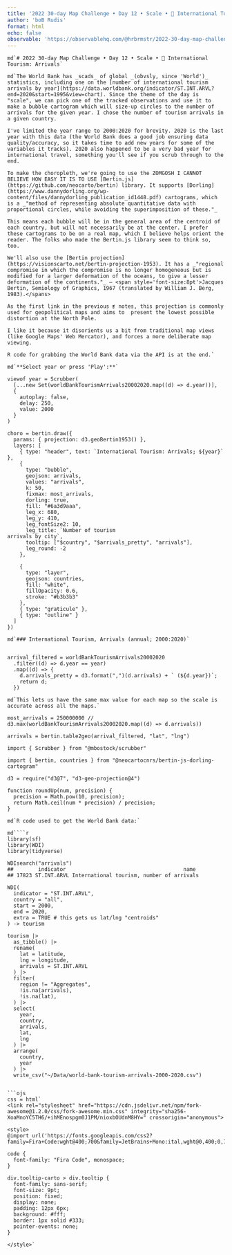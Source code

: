 ```yaml
---
title: '2022 30-day Map Challenge • Day 12 • Scale • 🛬 International Tourism: Arrivals'
author: 'boB Rudis'
format: html
echo: false
observable: 'https://observablehq.com/@hrbrmstr/2022-30-day-map-challenge-day-12-scale-international-tourism'
---
```


```ojs
md`# 2022 30-day Map Challenge • Day 12 • Scale • 🛬 International Tourism: Arrivals`
```

```ojs
md`The World Bank has _scads_ of global _(obvsly, since 'World')_ statistics, including one on the [number of international tourism arrivals by year](https://data.worldbank.org/indicator/ST.INT.ARVL?end=2020&start=1995&view=chart). Since the theme of the day is "scale", we can pick one of the tracked observations and use it to make a bubble cartogram which will size-up circles to the number of arrivals for the given year. I chose the number of tourism arrivals in a given country.

I've limited the year range to 2000:2020 for brevity. 2020 is the last year with this data (the World Bank does a good job ensuring data quality/accuracy, so it takes time to add new years for some of the variables it tracks). 2020 also happened to be a very bad year for international travel, something you'll see if you scrub through to the end.

To make the choropleth, we're going to use the ZOMGOSH I CANNOT BELIEVE HOW EASY IT IS TO USE [Bertin.js](https://github.com/neocarto/bertin) library. It supports [Dorling](https://www.dannydorling.org/wp-content/files/dannydorling_publication_id1448.pdf) cartograms, which is a _"method of representing absolute quantitative data with proportional circles, while avoiding the superimposition of these."_ 

This means each bubble will be in the general area of the centroid of each country, but will not necessarily be at the center. I prefer these cartograms to be on a real map, which I believe helps orient the reader. The folks who made the Bertin.js library seem to think so, too.

We'll also use the [Bertin projection](https://visionscarto.net/bertin-projection-1953). It has a _"regional compromise in which the compromise is no longer homogeneous but is modified for a larger deformation of the oceans, to give a lesser deformation of the continents."_ — <span style='font-size:8pt'>Jacques Bertin, Semiology of Graphics, 1967 (translated by William J. Berg, 1983).</spans>

As the first link in the previous ❡ notes, this projection is commonly used for geopolitical maps and aims to  present the lowest possible distortion at the North Pole.

I like it because it disorients us a bit from traditional map views (like Google Maps' Web Mercator), and forces a more deliberate map viewing.

R code for grabbing the World Bank data via the API is at the end.`
```

```ojs
md`**Select year or press 'Play':**`
```

```ojs
viewof year = Scrubber(
  [...new Set(worldBankTourismArrivals20002020.map((d) => d.year))],
  {
    autoplay: false,
    delay: 250,
    value: 2000
  }
)
```

```ojs
choro = bertin.draw({
  params: { projection: d3.geoBertin1953() },
  layers: [
    { type: "header", text: `International Tourism: Arrivals; ${year}` },
    {
      type: "bubble",
      geojson: arrivals,
      values: "arrivals",
      k: 50,
      fixmax: most_arrivals,
      dorling: true,
      fill: "#6a3d9aaa",
      leg_x: 680,
      leg_y: 410,
      leg_fontSize2: 10,
      leg_title: `Number of tourism
arrivals by city`,
      tooltip: ["$country", "$arrivals_pretty", "arrivals"],
      leg_round: -2
    },

    {
      type: "layer",
      geojson: countries,
      fill: "white",
      fillOpacity: 0.6,
      stroke: "#b3b3b3"
    },
    { type: "graticule" },
    { type: "outline" }
  ]
})
```

```ojs
md`### International Tourism, Arrivals (annual; 2000:2020)`
```

```ojs

```

```ojs
arrival_filtered = worldBankTourismArrivals20002020
  .filter((d) => d.year == year)
  .map((d) => {
    d.arrivals_pretty = d3.format(",")(d.arrivals) + ` (${d.year})`;
    return d;
  })
```

```ojs
md`This lets us have the same max value for each map so the scale is accurate across all the maps.`
```

```ojs
most_arrivals = 250000000 // d3.max(worldBankTourismArrivals20002020.map((d) => d.arrivals))
```

```ojs
arrivals = bertin.table2geo(arrival_filtered, "lat", "lng")
```

```ojs
import { Scrubber } from "@mbostock/scrubber"
```

```ojs
import { bertin, countries } from "@neocartocnrs/bertin-js-dorling-cartogram"
```

```ojs
d3 = require("d3@7", "d3-geo-projection@4")
```

```ojs
function roundUp(num, precision) {
  precision = Math.pow(10, precision);
  return Math.ceil(num * precision) / precision;
}
```

```ojs
md`R code used to get the World Bank data:`
```

```ojs
md````r
library(sf)
library(WDI)
library(tidyverse)

WDIsearch("arrivals")
##        indicator                                      name
## 17823 ST.INT.ARVL International tourism, number of arrivals

WDI(
  indicator = "ST.INT.ARVL", 
  country = "all",
  start = 2000, 
  end = 2020,
  extra = TRUE # this gets us lat/lng "centroids"
) -> tourism

tourism |> 
  as_tibble() |> 
  rename(
    lat = latitude,
    lng = longitude,
    arrivals = ST.INT.ARVL
  ) |> 
  filter(
    region != "Aggregates",
    !is.na(arrivals),
    !is.na(lat),
  ) |> 
  select(
    year,
    country,
    arrivals,
    lat,
    lng
  ) |> 
  arrange(
    country,
    year
  ) |> 
  write_csv("~/Data/world-bank-tourism-arrivals-2000-2020.csv")
````
```

```ojs
css = html`
<link rel="stylesheet" href="https://cdn.jsdelivr.net/npm/fork-awesome@1.2.0/css/fork-awesome.min.css" integrity="sha256-XoaMnoYC5TH6/+ihMEnospgm0J1PM/nioxbOUdnM8HY=" crossorigin="anonymous">

<style>
@import url('https://fonts.googleapis.com/css2?family=Fira+Code:wght@400;700&family=JetBrains+Mono:ital,wght@0,400;0,700;1,400;1,700&display=swap');

code {
  font-family: "Fira Code", monospace;
}

div.tooltip-carto > div.tooltip {
  font-family: sans-serif;
  font-size: 9pt;
  position: fixed;
  display: none;
  padding: 12px 6px;
  background: #fff;
  border: 1px solid #333;
  pointer-events: none;
}

</style>`
```

